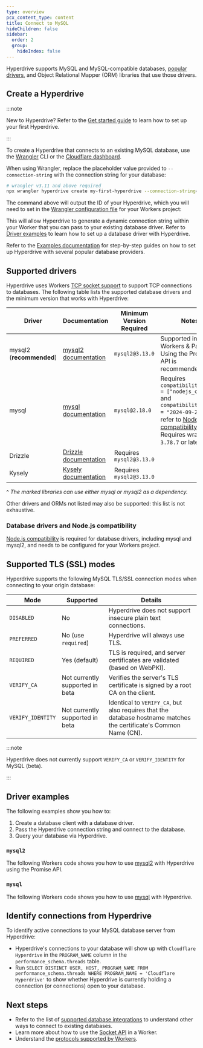```yaml
---
type: overview
pcx_content_type: content
title: Connect to MySQL
hideChildren: false
sidebar:
  order: 2
  group:
    hideIndex: false
---
```



Hyperdrive supports MySQL and MySQL-compatible databases, [popular drivers](#supported-drivers), and Object Relational Mapper (ORM) libraries that use those drivers.

## Create a Hyperdrive

:::note

New to Hyperdrive? Refer to the [Get started guide](/hyperdrive/get-started/) to learn how to set up your first Hyperdrive.

:::

To create a Hyperdrive that connects to an existing MySQL database, use the [Wrangler](/workers/wrangler/install-and-update/) CLI or the [Cloudflare dashboard](https://dash.cloudflare.com/?to=/:account/workers/hyperdrive).

When using Wrangler, replace the placeholder value provided to `--connection-string` with the connection string for your database:

```sh
# wrangler v3.11 and above required
npx wrangler hyperdrive create my-first-hyperdrive --connection-string="mysql://user:password@database.host.example.com:3306/databasenamehere"
```

The command above will output the ID of your Hyperdrive, which you will need to set in the [Wrangler configuration file](/workers/wrangler/configuration/) for your Workers project:

<Render file="hyperdrive-node-compatibility-requirement" product="hyperdrive" />

This will allow Hyperdrive to generate a dynamic connection string within your Worker that you can pass to your existing database driver. Refer to [Driver examples](#driver-examples) to learn how to set up a database driver with Hyperdrive.

Refer to the [Examples documentation](/hyperdrive/examples/) for step-by-step guides on how to set up Hyperdrive with several popular database providers.

## Supported drivers

Hyperdrive uses Workers [TCP socket support](/workers/runtime-apis/tcp-sockets/#connect) to support TCP connections to databases. The following table lists the supported database drivers and the minimum version that works with Hyperdrive:

| Driver                   | Documentation                                                    | Minimum Version Required | Notes                                                                                                                                                                                             |
| ------------------------ | ---------------------------------------------------------------- | ------------------------ | ------------------------------------------------------------------------------------------------------------------------------------------------------------------------------------------------- |
| mysql2 (**recommended**) | [mysql2 documentation](https://github.com/sidorares/node-mysql2) | `mysql2@3.13.0`          | Supported in both Workers & Pages. Using the Promise API is recommended.                                                                                                                          |
| mysql                    | [mysql documentation](https://github.com/mysqljs/mysql)          | `mysql@2.18.0`           | Requires `compatibility_flags = ["nodejs_compat"]` and `compatibility_date = "2024-09-23"` - refer to [Node.js compatibility](/workers/runtime-apis/nodejs). Requires wrangler `3.78.7` or later. |
| Drizzle                  | [Drizzle documentation](https://orm.drizzle.team/)               | Requires `mysql2@3.13.0` |                                                                                                                                                                                                   |
| Kysely                   | [Kysely documentation](https://kysely.dev/)                      | Requires `mysql2@3.13.0` |                                                                                                                                                                                                   |

^ _The marked libraries can use either mysql or mysql2 as a dependency._

Other drivers and ORMs not listed may also be supported: this list is not exhaustive.

### Database drivers and Node.js compatibility

[Node.js compatibility](/workers/runtime-apis/nodejs/) is required for database drivers, including mysql and mysql2, and needs to be configured for your Workers project.

<Render file="nodejs_compat" product="workers" />

## Supported TLS (SSL) modes

Hyperdrive supports the following MySQL TLS/SSL connection modes when connecting to your origin database:

| Mode              | Supported                       | Details                                                                                                            |
| ----------------- | ------------------------------- | ------------------------------------------------------------------------------------------------------------------ |
| `DISABLED`        | No                              | Hyperdrive does not support insecure plain text connections.                                                       |
| `PREFERRED`       | No (use `required`)             | Hyperdrive will always use TLS.                                                                                    |
| `REQUIRED`        | Yes (default)                   | TLS is required, and server certificates are validated (based on WebPKI).                                          |
| `VERIFY_CA`       | Not currently supported in beta | Verifies the server's TLS certificate is signed by a root CA on the client.                                        |
| `VERIFY_IDENTITY` | Not currently supported in beta | Identical to `VERIFY_CA`, but also requires that the database hostname matches the certificate's Common Name (CN). |

:::note

Hyperdrive does not currently support `VERIFY_CA` or `VERIFY_IDENTITY` for MySQL (beta).

:::

## Driver examples

The following examples show you how to:

1. Create a database client with a database driver.
2. Pass the Hyperdrive connection string and connect to the database.
3. Query your database via Hyperdrive.

### `mysql2`

The following Workers code shows you how to use [mysql2](https://github.com/sidorares/node-mysql2) with Hyperdrive using the Promise API.

<Render file="use-mysql2-to-make-query" product="hyperdrive" />

### `mysql`

The following Workers code shows you how to use [mysql](https://github.com/mysqljs/mysql) with Hyperdrive.

<Render file="use-mysql-to-make-query" product="hyperdrive" />

## Identify connections from Hyperdrive

To identify active connections to your MySQL database server from Hyperdrive:

- Hyperdrive's connections to your database will show up with `Cloudflare Hyperdrive` in the `PROGRAM_NAME` column in the `performance_schema.threads` table.
- Run `SELECT DISTINCT USER, HOST, PROGRAM_NAME FROM performance_schema.threads WHERE PROGRAM_NAME = 'Cloudflare Hyperdrive'` to show whether Hyperdrive is currently holding a connection (or connections) open to your database.

## Next steps

- Refer to the list of [supported database integrations](/workers/databases/connecting-to-databases/) to understand other ways to connect to existing databases.
- Learn more about how to use the [Socket API](/workers/runtime-apis/tcp-sockets) in a Worker.
- Understand the [protocols supported by Workers](/workers/reference/protocols/).
